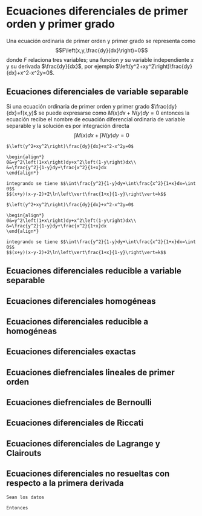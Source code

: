 \mainmatter 

# Ecuaciones diferenciales de primer orden y primer grado

Una ecuación ordinaria de primer orden y primer grado se representa como $$F\left(x,y,\frac{dy}{dx}\right)=0$$ donde $F$ relaciona tres variables; una funcion $y$ su variable independiente $x$  y su derivada $\frac{dy}{dx}$, por ejemplo $\left(y^2+xy^2\right)\frac{dy}{dx}+x^2-x^2y=0$.


## Ecuaciones diferenciales de variable separable

Si una ecuación ordinaria de primer orden y primer grado $\frac{dy}{dx}=f(x,y)$ se puede expresarse como $M(x)dx+N(y)dy=0$ entonces la ecuación recibe el nombre de ecuación diferencial ordinaria de variable separable y la solución es por integración directa $$\int M(x)dx+\int N(y)dy=0$$


```exercise
$\left(y^2+xy^2\right)\frac{dy}{dx}+x^2-x^2y=0$
```

```solution
\begin{align*}
0&=y^2\left(1+x\right)dy+x^2\left(1-y\right)dx\\
&=\frac{y^2}{1-y}dy+\frac{x^2}{1+x}dx
\end{align*}

integrando se tiene $$\int\frac{y^2}{1-y}dy+\int\frac{x^2}{1+x}dx=\int 0$$
$$(x+y)(x-y-2)+2\ln\left\vert\frac{1+x}{1-y}\right\vert=k$$
```


```exercise
$\left(y^2+xy^2\right)\frac{dy}{dx}+x^2-x^2y=0$
```

```solution
\begin{align*}
0&=y^2\left(1+x\right)dy+x^2\left(1-y\right)dx\\
&=\frac{y^2}{1-y}dy+\frac{x^2}{1+x}dx
\end{align*}

integrando se tiene $$\int\frac{y^2}{1-y}dy+\int\frac{x^2}{1+x}dx=\int 0$$
$$(x+y)(x-y-2)+2\ln\left\vert\frac{1+x}{1-y}\right\vert=k$$
```
## Ecuaciones diferenciales reducible a variable separable


## Ecuaciones diferenciales homogéneas


## Ecuaciones diferenciales reducible a homogéneas

## Ecuaciones diferenciales exactas

## Ecuaciones diefrenciales lineales de primer orden

## Ecuaciones diefrenciales de Bernoulli


## Ecuaciones diferenciales de Riccati


## Ecuaciones diferenciales de Lagrange y Clairouts


## Ecuaciones diferenciales no resueltas con respecto a la primera derivada


```exercise
Sean los datos 
```

```solution
Entonces
  
```




